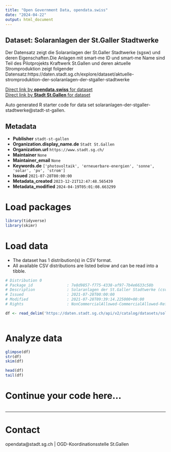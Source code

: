 ```yaml
---
title: "Open Government Data, opendata.swiss"
date: "2024-04-22"
output: html_document
---
```


## Dataset: Solaranlagen der St.Galler Stadtwerke

Der Datensatz zeigt die Solaranlagen der St.Galler Stadtwerke (sgsw) und deren Eigenschaften.Die Anlagen mit smart-me ID und smart-me Name sind Teil des Pilotprojekts Kraftwerk St.Gallen und deren aktuelle Stromproduktion zeigt folgender Datensatz:https://daten.stadt.sg.ch/explore/dataset/aktuelle-stromproduktion-der-solaranlagen-der-stgaller-stadtwerke

[Direct link by **opendata.swiss** for dataset](https://opendata.swiss/de/dataset/solaranlagen-der-st-galler-stadtwerke)<br>
[Direct link by **Stadt St.Gallen** for dataset](https://daten.stadt.sg.ch/explore/dataset/solaranlagen-der-stgaller-stadtwerke/)

Auto generated R starter code for data set solaranlagen-der-stgaller-stadtwerke@stadt-st-gallen.

## Metadata

- **Publisher** `stadt-st-gallen`
- **Organization.display_name.de** `Stadt St.Gallen`
- **Organization.url** `https://www.stadt.sg.ch/`
- **Maintainer** `None`
- **Maintainer_email** `None`
- **Keywords.de** `['photovoltaik', 'erneuerbare-energien', 'sonne', 'solar', 'pv', 'strom']`
- **Issued** `2021-07-28T00:00:00`
- **Metadata_created** `2023-12-21T12:47:48.565439`
- **Metadata_modified** `2024-04-19T05:01:08.663299`


# Load packages

```r

library(tidyverse)
library(skimr)

```

# Load data

-   The dataset has 1 distribution(s) in CSV format.
-   All available CSV distributions are listed below and can be read into a tibble.

```r

# Distribution 0
# Package_id               : 7e8d9857-f775-4338-af97-7b4e6633c58b
# Description              : Solaranlagen der St.Galler Stadtwerke (csv)
# Issued                   : 2021-07-28T00:00:00
# Modified                 : 2021-07-28T09:39:14.225000+00:00
# Rights                   : NonCommercialAllowed-CommercialAllowed-ReferenceRequired

df <- read_delim('https://daten.stadt.sg.ch/api/v2/catalog/datasets/solaranlagen-der-stgaller-stadtwerke/exports/csv')



```

# Analyze data

```r

glimpse(df)
str(df)
skim(df)

head(df)
tail(df)

```

# Continue your code here...

```r

```

------------------------------------------------------------------------

# Contact

opendata@stadt.sg.ch | OGD-Koordinationsstelle St.Gallen
